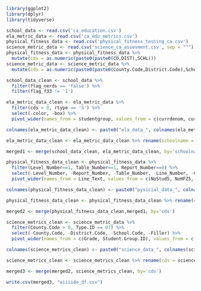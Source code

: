 ```r
library(ggplot2)
library(dplyr)
library(tidyverse)
```

```r
school_data <- read.csv('ca_education.csv')
ela_metric_data <- read.csv('ca_edu_metrics.csv')
physical_fitness_data <- read.csv('physical_fitness_testing_ca.csv')
science_metric_data <- read.csv('science_ca_assesment.csv', sep = "^")
physical_fitness_data <- physical_fitness_data %>%
  mutate(cds = as.numeric(paste0(paste0(CO,DIST),SCHL)))
science_metric_data <- science_metric_data %>%
  mutate(cds = as.numeric(paste0(paste0(County.Code,District.Code),School.Code)))
```

```r
school_data_clean <- school_data %>%
  filter(flag_nerds == 'false') %>%
  filter(flag_f33 != '1')

ela_metric_data_clean <- ela_metric_data %>%
  filter(cds > 0, rtype == 'S') %>%
  select(-color, -box) %>%
  pivot_wider(names_from = studentgroup, values_from = c(currdenom, currstatus, priordenom, priorstatus, change, statuslevel, changelevel, curradjustment, prioradjustment))

colnames(ela_metric_data_clean) <- paste0("ela_data_", colnames(ela_metric_data_clean))

ela_metric_data_clean <- ela_metric_data_clean %>% rename(schoolname = ela_data_schoolname, cds = ela_data_cds)

merged1 <- merge(school_data_clean, ela_metric_data_clean, by='schoolname')

physical_fitness_data_clean <- physical_fitness_data %>%
  filter(Level_Number==1, Table_Number==1, Report_Number==0) %>%
  select(-Level_Number, -Report_Number, -Table_Number, -Line_Number, -ChrtNum) %>%
  pivot_wider(names_from = Line_Text, values_from = c(NoStud5, NoHFZ5, Perc5a, Perc5b, Perc5c, NoStud7, NoHFZ7, Perc7a, Perc7b, Perc7c, NoStud9, NoHFZ9, Perc9a, Perc9b, Perc9c))

colnames(physical_fitness_data_clean) <- paste0("pysicial_data_", colnames(physical_fitness_data_clean))

physical_fitness_data_clean <- physical_fitness_data_clean %>% rename(cds = pysicial_data_cds)

merged2 <- merge(physical_fitness_data_clean,merged1, by='cds')

science_metrics_clean <- science_metric_data %>%
  filter(County.Code > 0, Type.ID == 07) %>%
  select(-County.Code, -District.Code, -School.Code, -Filler) %>%
  pivot_wider(names_from = c(Grade, Student.Group.ID), values_from = c(Total.Tested.at.Reporting.Level, Students.Enrolled, Students.Tested, Mean.Scale.Score, Percentage.Standard.Exceeded, Percentage.Standard.Met, Percentage.Standard.Met.and.Above, Percentage.Standard.Nearly.Met, Percentage.Standard.Not.Met, Students.with.Scores, Life.Sciences.Domain.Percent.Below.Standard, Life.Sciences.Domain.Percent.Near.Standard, Life.Sciences.Domain.Percent.Above.Standard, Physical.Sciences.Domain.Percent.Below.Standard, Physical.Sciences.Domain.Percent.Near.Standard, Physical.Sciences.Domain.Percent.Above.Standard, Earth.and.Space.Sciences.Domain.Percent.Below.Standard, Earth.and.Space.Sciences.Domain.Percent.Near.Standard, Earth.and.Space.Sciences.Domain.Percent.Above.Standard))

colnames(science_metrics_clean) <- paste0("science_data_", colnames(science_metrics_clean))

science_metrics_clean <- science_metrics_clean %>% rename(cds = science_data_cds)

merged3 <- merge(merged2, science_metrics_clean, by='cds')
```

```r
write.csv(merged3, "wiiiide_df.csv")
```
